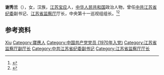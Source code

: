 '''谢秀兰'''（{{bd|1951年|11月|}}），女，汉族，[[江苏|江苏]][[宝应县|宝应]]人，[[中华人民共和国|中华人民共和国]]政治人物，曾任[[中共江苏省纪委|中共江苏省纪委]]副书记、[[江苏省监察厅|江苏省监察厅]]厅长，中央第十一巡视组组长。<ref>{{Cite book|title=江苏年鉴 2007|author=江苏年鉴编纂委员会|publisher=南京大学出版社|year=2007|isbn=|location=南京|pages=}}</ref><ref>{{Cite web|title=中央第十一巡视组进驻哈电集团 组长谢秀兰 副组长李志群、刘立宪、周农|url=http://district.ce.cn/newarea/sddy/201507/07/t20150707_5861801.shtml|accessdate=2021-02-14|work=中国经济网|archive-date=2021-01-28|archive-url=https://web.archive.org/web/20210128125315/http://district.ce.cn/newarea/sddy/201507/07/t20150707_5861801.shtml|dead-url=no}}</ref>

== 参考资料 ==
{{reflist}}

{{Authority control}}
{{DEFAULTSORT:Xie谢}}
[[Category:谢姓|Xiu]]
[[Category:寶應人|Category:寶應人]]
[[Category:中国共产党党员_(1970年入党)|Category:中国共产党党员 (1970年入党)]]
[[Category:江苏省监察厅副厅长|Category:江苏省监察厅副厅长]]
[[Category:中共江苏省纪委副书记|Category:中共江苏省纪委副书记]]
[[Category:江苏省监察厅厅长|Category:江苏省监察厅厅长]]

{{中国人物小作品}}